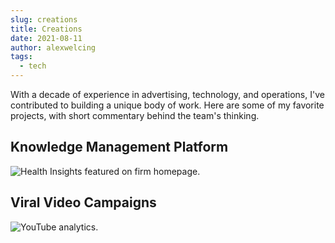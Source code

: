 ```yaml
---
slug: creations
title: Creations
date: 2021-08-11
author: alexwelcing
tags:
  - tech
---
```

With a decade of experience in advertising, technology, and operations, I've contributed to building a unique body of work. Here are some of my favorite projects, with short commentary behind the team's thinking.

## Knowledge Management Platform

![Health Insights featured on firm homepage.](/images/Insights-Featured.png)

## Viral Video Campaigns

![YouTube analytics.](/images/youtube-experience.png)